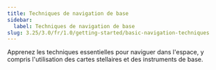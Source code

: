```yaml
---
title: Techniques de navigation de base
sidebar:
  label: Techniques de navigation de base
slug: 3.25/3.0/fr/1.0/getting-started/basic-navigation-techniques
---
```


Apprenez les techniques essentielles pour naviguer dans l'espace, y compris l'utilisation des cartes stellaires et des instruments de base.

